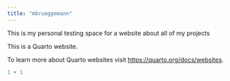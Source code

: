 ```yaml
---
title: "mbrueggemann"
---
```


This is my personal testing space for a website about all of my projects

This is a Quarto website.

To learn more about Quarto websites visit <https://quarto.org/docs/websites>.

```r
1 + 1
```

